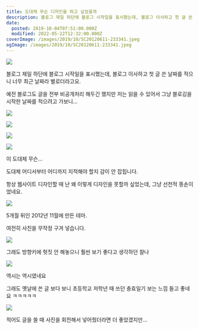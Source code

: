 ```yaml
---
title: 도대체 무슨 디자인을 하고 싶었을까
description: 블로그 제일 하단에 블로그 시작일을 표시했는데, 블로그 이사하고 첫 글 쓴 날짜를 적으니 너무 최근 날짜라 별로더라고요. 예전 블로그도 글을 전부 비공개처리 해두긴 했지만 저는 읽을 수 있어서 그냥 블로깅을 시작한 날짜를 적으려고 가보니… 이 도대체 무슨... 도대체 어디서부터 어디까지 지적해야 할지 감이 안 잡힙니다. 항상 웹사이트 디자인할 때 난 왜 이렇게 디자인을 못할까 싶었는데,
date:
  posted: 2019-10-04T07:51:00.000Z
  modified: 2022-05-22T12:32:00.000Z
coverImage: /images/2019/10/SC20120611-233341.jpeg
ogImage: /images/2019/10/SC20120611-233341.jpeg
---
```


![](/images/2019/10/블로그-시작일.png)

블로그 제일 하단에 블로그 시작일을 표시했는데, 블로그 이사하고 첫 글 쓴 날짜를 적으니 너무 최근 날짜라 별로더라고요.

예전 블로그도 글을 전부 비공개처리 해두긴 했지만 저는 읽을 수 있어서 그냥 블로깅을 시작한 날짜를 적으려고 가보니…

![](/images/2019/10/SC20120611-233341.jpeg)

![](/images/2019/10/SC20120611-233346.jpeg)

![](/images/2019/10/SC20120611-213212.jpeg)

![](/images/2019/10/SC20120611-232123.jpeg)

이 도대체 무슨...

도대체 어디서부터 어디까지 지적해야 할지 감이 안 잡힙니다.

항상 웹사이트 디자인할 때 난 왜 이렇게 디자인을 못할까 싶었는데, 그냥 선천적 똥손이었네요.

![](/images/2019/10/2012.11.23.mp4_10191003_220521.837.png)

5개월 뒤인 2012년 11월에 만든 테마.

여전히 사진을 무작정 구겨 넣습니다.

![](/images/2019/10/2012.11.23.mp4_20191003_220534.798.png)

그래도 방향키에 헛짓 안 해놓으니 훨씬 보기 좋다고 생각하던 찰나

![](/images/2019/10/2012.11.23.mp4_20191003_220535.798.png)

역시는 역시였네요

그래도 옛날에 쓴 글 보다 보니 초등학교 저학년 때 쓰던 충효일기 보는 느낌 들고 좋네요 ㅋㅋㅋㅋㅋ

![](/images/2019/10/블로그-글.png)

적어도 글을 쓸 때 사진을 회전해서 넣어줬더라면 더 좋았겠지만…